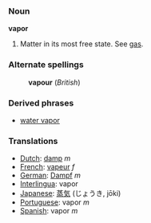 === Noun ===
'''vapor'''

# Matter in its most free state. See [[gas]].

===Alternate spellings===
:'''vapour''' (''British'')

=== Derived phrases ===
*[[water vapor]]

===Translations===
*[[Dutch]]: [[damp]] ''m''
*[[French]]: [[vapeur]] ''f''
*[[German]]: [[Dampf]] ''m''
*[[Interlingua]]: vapor
*[[Japanese]]: [[蒸気]] (じょうき, jōki)
*[[Portuguese]]: vapor ''m''
*[[Spanish]]: vapor ''m''
